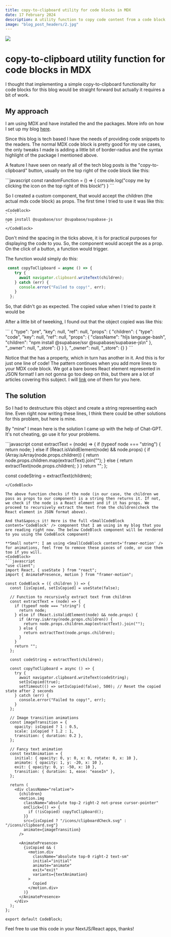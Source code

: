 ```yaml
---
title: copy-to-clipboard utility for code blocks in MDX
date: 17 February 2024
description: A utility function to copy code content from a code block in MDX.
image: "blog_post_headers/2.jpg"
---
```


<img src="/blog_post_headers/2.jpg" className="w-full h-[400px] mb-5" />

# copy-to-clipboard utility function for code blocks in MDX

I thought that implementing a simple copy-to-clipboard functionality for code blocks for this blog would be straight forward but actually it requires a bit of work.

## My approach

I am using MDX and have installed the <SmallCodeBlock content='next-mdx-remote' /> and the <SmallCodeBlock content='rehype-highlight' /> packages. More info on how I set up my blog [here](https://gaudion.dev/blog/nextjs-mdx-blog).

Since this blog is tech based I have the needs of providing code snippets to the readers. The normal MDX code block is pretty good for my use cases, the only tweaks I made is adding a little bit of border-radius and the syntax highlight of the package I mentioned above.

A feature I have seen on nearly all of the tech blog posts is the "copy-to-clipboard" button, usually on the top right of the code block like this:

<CodeBlock>
```javascript
const randomFunction = () => {
    console.log("copy me by clicking the icon on the top right of this block!")
}
```
</CodeBlock>

So I created a custom <SmallCodeBlock content='CodeBlock' /> component, that would accept the children (the actual mdx code block) as props. The first time I tried to use it was like this:

```
<CodeBlock>
` ` `
npm install @supabase/ssr @supabase/supabase-js
` ` ` 
</CodeBlock>
```

Don&apos;t mind the spacing in the ticks above, it is for practical purposes for displaying the code to you. So, the <SmallCodeBlock content='CodeBlock' /> component would accept the <SmallCodeBlock content='children' /> as a prop. On the click of a button, a <SmallCodeBlock content='copyToClipboard'/> function would trigger.

The function would simply do this:
<CodeBlock>
```javascript
 const copyToClipboard = async () => {
    try {
      await navigator.clipboard.writeText(children);
    } catch (err) {
      console.error("Failed to copy!", err);
    }
  };
```
</CodeBlock>

So, that didn&apos;t go as expected. The copied value when I tried to paste it would be <SmallCodeBlock content='[Object Object]' />

After a little bit of tweeking, I found out that the object copied was like this:

<CodeBlock>
```
{
    "type": "pre",
    "key": null,
    "ref": null,
    "props": {
        "children": {
            "type": "code",
            "key": null,
            "ref": null,
            "props": {
                "className": "hljs language-bash",
                "children": "npm install @supabase/ssr @supabase/supabase-js\n"
            },
            "_owner": null,
            "_store": {}
        }
    },
    "_owner": null,
    "_store": {}
}
```
</CodeBlock>

Notice that the <SmallCodeBlock content='props' /> has a <SmallCodeBlock content='children' /> property, which in turn has another <SmallCodeBlock content='props' /> in it. And this is for just one line of code! The pattern continues when you add more lines to your MDX code block. We got a bare bones React element represented in JSON format! I am not gonna go too deep on this, but there are a lot of articles covering this subject. I will [link](https://www.zipy.ai/blog/how-react-works-under-the-hood) one of them for you here.


## The solution

So I had to destructure this object and create a string representing each line. Even right now writing these lines, I think there could be other solutions for this problem, but here is mine.

By "mine" I mean here is the solution I came up with the help of Chat-GPT. It&apos;s not cheating, go use it for your problems.

<CodeBlock>
```javascript
  const extractText = (node) => {
    if (typeof node === "string") {
      return node;
    } else if (React.isValidElement(node) && node.props) {
      if (Array.isArray(node.props.children)) {
        return node.props.children.map(extractText).join("");
      } else {
        return extractText(node.props.children);
      }
    }
    return "";
  };

  const codeString = extractText(children);
```
</CodeBlock>

The above function checks if the node (in our case, the children we pass as props to our component) is a string then returns it. If not, we check if the node is a React element and if it has props. We proceed to recursively extract the text from the children(check the React element in JSON format above).

And that&apos;s it! Here is the full <SmallCodeBlock content='CodeBlock' /> component that I am using in my blog that you are reading right now. The below CodeBlock component will be rendered to you using the CodeBlock component!

**Small note**: I am using <SmallCodeBlock content='framer-motion' /> for animations, feel free to remove these pieces of code, or use them too if you will.
<CodeBlock>
```javascript
"use client";
import React, { useState } from "react";
import { AnimatePresence, motion } from "framer-motion";

const CodeBlock = ({ children }) => {
  const [isCopied, setIsCopied] = useState(false);

  // Function to recursively extract text from children
  const extractText = (node) => {
    if (typeof node === "string") {
      return node;
    } else if (React.isValidElement(node) && node.props) {
      if (Array.isArray(node.props.children)) {
        return node.props.children.map(extractText).join("");
      } else {
        return extractText(node.props.children);
      }
    }
    return "";
  };

  const codeString = extractText(children);

  const copyToClipboard = async () => {
    try {
      await navigator.clipboard.writeText(codeString);
      setIsCopied(true);
      setTimeout(() => setIsCopied(false), 500); // Reset the copied state after 2 seconds
    } catch (err) {
      console.error("Failed to copy!", err);
    }
  };

  // Image transition animations
  const imageTransition = {
    opacity: isCopied ? 1 : 0.5,
    scale: isCopied ? 1.2 : 1,
    transition: { duration: 0.2 },
  };

  // Fancy text animation
  const textAnimation = {
    initial: { opacity: 0, y: 0, x: 0, rotate: 0, x: 10 },
    animate: { opacity: 1, y: -20, x: 10 },
    exit: { opacity: 0, y: -50, x: 10 },
    transition: { duration: 1, ease: "easeIn" },
  };

  return (
    <div className="relative">
      {children}
      <motion.img
        className="absolute top-2 right-2 not-prose cursor-pointer"
        onClick={() => {
          if (!isCopied) copyToClipboard();
        }}
        src={isCopied ? "/icons/clipboardCheck.svg" : "/icons/clipboard.svg"}
        animate={imageTransition}
      />

      <AnimatePresence>
        {isCopied && (
          <motion.div
            className="absolute top-0 right-2 text-sm"
            initial="initial"
            animate="animate"
            exit="exit"
            variants={textAnimation}
          >
            Copied
          </motion.div>
        )}
      </AnimatePresence>
    </div>
  );
};

export default CodeBlock;

```
</CodeBlock>

Feel free to use this code in your NextJS/React apps, thanks!
<div className="pb-5"/>